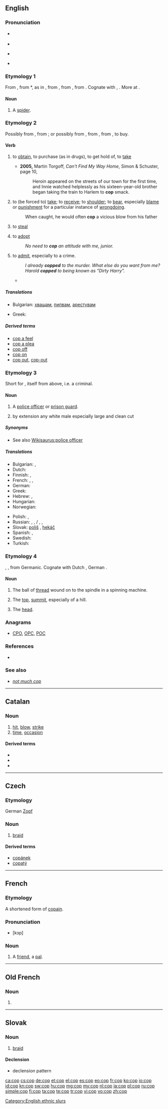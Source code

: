 {{also|COP|çöp|cöp}}
==English==

===Pronunciation===
* {{a|RP}} {{IPA|/kɒp/}}
* {{rhymes|ɒp}}
* {{a|GenAm}} {{IPA|/kɑp/}}
* {{rhymes|ɑp}}

===Etymology 1===
From {{etyl|enm}} {{term|coppe|lang=enm}}, from {{etyl|ang}} *{{term||coppe|lang=ang}}, as in {{term|atorcoppe|ātorcoppe|spider|lit=venom head|lang=ang}}, from {{etyl|ang}} {{term|copp||top, summit, head|lang=ang}}, from {{etyl|gem-pro|en}} {{recons|kuppaz||vault, round vessel, head|lang=gem-pro}}, from {{etyl|ine-pro|en}} {{recons|gū-||to bend, curve|lang=ine-pro}}. Cognate with {{etyl|dum|-}} {{term|koppe|lang=dum}}, {{term|kobbe||spider|lang=dum}}. More at {{l|en|cobweb}}.

====Noun====
{{en-noun}}

# {{obsolete}} A [[spider]].

===Etymology 2===
Possibly from {{etyl|frm|en}} {{term|capere||to capture|lang=frm}}, from {{etyl|la|en}} {{term|capio|capere|lang=la|to seize, to grasp}}; or possibly from {{etyl|nl}} {{term|kapen||to steal|lang=nl}}, from {{etyl|fy}} {{term|kapia|kāpia|to take away}}, from {{etyl|ofs}} {{term|kapia}}, to buy.

====Verb====
{{en-verb|cop|p|ing}}

# {{transitive|formerly|_|dialect|now|_|informal}} to [[obtain]], to purchase (as in drugs), to get hold of, to [[take]]
#* '''2005,''' Martin Torgoff, ''Can't Find My Way Home'', Simon &amp; Schuster, page 10,
#*: Heroin appeared on the streets of our town for the first time, and Innie watched helplessly as his sixteen-year-old brother began taking the train to Harlem to '''cop''' smack.
# {{transitive}} to (be forced to) [[take]]; to [[receive]]; to [[shoulder]]; to [[bear]], especially [[blame]] or [[punishment]] for a particular instance of [[wrongdoing]].
#: When caught, he would often '''cop''' a vicious blow from his father
# {{transitive}} to [[steal]]
# {{transitive}} to [[adopt]]
#: ''No need to '''cop''' an attitude with me, junior.''
# {{intransitive|usually with "to"}} {{slang}} to [[admit]], especially to a crime.
#: ''I already '''copped''' to the murder. What else do you want from me?''
#: ''Harold '''copped''' to being known as "Dirty Harry".''
#* {{quote-book|title=Mr. Paradise|page=295|author=Elmore Leonard|year=2005|passage=He shot a guy in a bar on Martin Luther King Day and '''copped''' to first-degree manslaughter}}

=====Translations=====
{{trans-top|to capture, to take ''(informal)''}}
* Bulgarian: [[хващам]], [[пипвам]], [[арестувам]]
{{trans-mid}}
* Greek: {{t+|el|παίρνω|tr=paírno|sc=Grek}}
{{trans-bottom}}

=====Derived terms=====
* [[cop a feel]]
* [[cop a plea]]
* [[cop off]]
* [[cop on]]
* [[cop out]], [[cop-out]]

===Etymology 3===
Short for {{term|copper||police officer}}, itself from {{term|cop||one who cops}} above, i.e. a criminal.

====Noun====
{{en-noun}}

# {{slang|law enforcement}} A [[police officer]] or [[prison guard]].
# {{slang|offensive|AAVE}} by extension any white male especially large and clean cut

=====Synonyms=====
* See also [[Wikisaurus:police officer]]

=====Translations=====
{{trans-top|police officer}}
* Bulgarian: {{t+|bg|полицай|m}},  {{t+|bg|ченге|n}}
* Dutch: {{t-|nl|diender|m}}
* Finnish: {{t+|fi|pollari}},  {{t+|fi|kyttä}}
* French: {{t+|fr|flic|m}}, {{t+|fr|keuf|m}},  {{t+|fr|poulet|m}}
* German: {{t+|de|Gendarm}}
* Greek: {{t+|el|μπάτσος|m|tr=bátsos|sc=Grek}}
* Hebrew: {{t+|he|שוטר|m|tr=shotér}},  {{t-|he|שוטרת|f|tr=shotéret}}
* Hungarian: {{t+|hu|zsaru}}
* Norwegian: {{t+|no|purk|m}}
{{trans-mid}}
* Polish: {{t+|pl|gliniarz|m}}, {{t+|pl|glina|m}}
* Russian: {{t-|ru|коп|m|tr=kop}} {{qualifier|American}}, {{t+|ru|мент|m|tr=ment}} {{qualifier|offensive}}, {{t+|ru|лягавый|m|tr=ljagávyj}} / {{t+|ru|легавый|m|tr=legávyj}} {{qualifier|offensive}}, {{t+|ru|мусор|m|tr=músor}} {{qualifier|more offensive}},   {{t+|ru|фараон|m|tr=faraón}} {{qualifier|slang, dated}}
* Slovak: [[poliš]] {{m}}, [[hekáč]] {{m}}
* Spanish: {{t-|es|tombo|m}}, {{t+|es|paco|m}}
* Swedish: {{t+|sv|snut}}
* Turkish: {{t+|tr|aynasız}}
{{trans-bottom}}

===Etymology 4===
{{etyl|ang}} {{term|lang=ang|cop}}, {{term|copp}}, from Germanic.  Cognate with Dutch {{term|kop}}, German {{term|Kopf}}.

====Noun====
{{en-noun}}

# {{context|crafts}} The ball of [[thread]] wound on to the spindle in a spinning machine.
# {{obsolete}} The [[top]], [[summit]], especially of a hill.
# {{obsolete}} The [[head]].

===Anagrams===
* [[CPO#English|CPO]], [[OPC#English|OPC]], [[POC#English|POC]]

===References===
* {{R:BBS}}

===See also===
* ''[[not much cop]]''

[[Category:English ethnic slurs]]

----

==Catalan==

===Noun===
{{ca-noun|m}}

# [[hit]], [[blow]], [[strike]]
# [[time]], [[occasion]]

====Derived terms====
* {{l|ca|cop de gràcia}}
* {{l|ca|cop baix}}
* {{l|ca|cop d'estat}}

----

==Czech==

===Etymology===
German [[Zopf]]

===Noun===
{{cs-noun|g=m}}

# [[braid]]

====Derived terms====
* [[copánek]] {{m}}
* [[copatý]] {{m}}

----

==French==

===Etymology===
A shortened form of [[copain]].

===Pronunciation===
* [kɔp]

===Noun===
{{fr-noun|m}}

# {{informal|lang=fr}} A [[friend]], a [[pal]].

----

==Old French==

===Noun===
{{fro-noun|m|cos|cos}}

# {{alternative form of|colp|lang=fro}}

----

==Slovak==

===Noun===
{{head|sk|noun|g=m|plural|copy}}

# [[braid]]

====Declension====
* declension pattern {{sk-dub}}

[[ca:cop]]
[[cs:cop]]
[[de:cop]]
[[et:cop]]
[[el:cop]]
[[es:cop]]
[[eo:cop]]
[[fr:cop]]
[[ko:cop]]
[[io:cop]]
[[id:cop]]
[[kn:cop]]
[[sw:cop]]
[[hu:cop]]
[[mg:cop]]
[[my:cop]]
[[nl:cop]]
[[ja:cop]]
[[pl:cop]]
[[ru:cop]]
[[simple:cop]]
[[fi:cop]]
[[ta:cop]]
[[te:cop]]
[[tr:cop]]
[[vi:cop]]
[[vo:cop]]
[[zh:cop]]